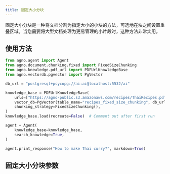 ```yaml
---
title: 固定大小分块
---
```

固定大小分块是一种将文档分割为指定大小的小块的方法，可选地在块之间设置重叠区域。当您需要将大型文档处理为更易管理的小片段时，这种方法非常实用。

## 使用方法

```python
from agno.agent import Agent
from agno.document.chunking.fixed import FixedSizeChunking
from agno.knowledge.pdf_url import PDFUrlKnowledgeBase
from agno.vectordb.pgvector import PgVector

db_url = "postgresql+psycopg://ai:ai@localhost:5532/ai"

knowledge_base = PDFUrlKnowledgeBase(
    urls=["https://agno-public.s3.amazonaws.com/recipes/ThaiRecipes.pdf"],
    vector_db=PgVector(table_name="recipes_fixed_size_chunking", db_url=db_url),
    chunking_strategy=FixedSizeChunking(),
)
knowledge_base.load(recreate=False)  # Comment out after first run

agent = Agent(
    knowledge_base=knowledge_base,
    search_knowledge=True,
)

agent.print_response("How to make Thai curry?", markdown=True)
```

## 固定大小分块参数

<Snippet file="chunking-fixed-size.mdx" />